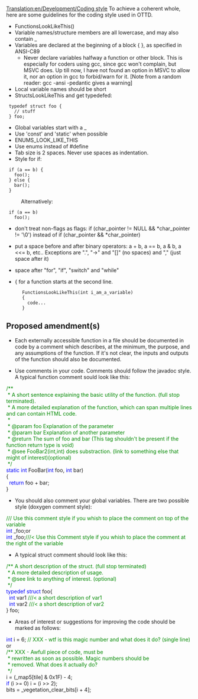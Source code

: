 [[Translation:en/Development/Coding style]]
To achieve a coherent whole, here are some guidelines for the coding style used in OTTD.

* FunctionsLookLikeThis()
* Variable names/structure members are all lowercase, and may also contain _
* Variables are declared at the beginning of a block { }, as specified in ANSI-C89
** Never declare variables halfway a function or other block. This is especially for coders using gcc, since gcc won't complain, but MSVC does. Up till now, I have not found an option in MSVC to allow it, nor an option in gcc to forbid/warn for it.  [Note from a random reader: gcc -ansi -pedantic gives a warning]
* Local variable names should be short
* StructsLookLikeThis and get typedefed:
<pre>
 typedef struct foo {
   // stuff
 } foo;
</pre>
* Global variables start with a _
* Use 'const' and 'static' when possible
* ENUMS_LOOK_LIKE_THIS
* Use enums instead of #define
* Tab size is 2 spaces. Never use spaces as indentation.
* Style for if:
<pre>
 if (a == b) {
   foo();
 } else {
   bar();
 }
</pre>
: Alternatively:
<pre>
 if (a == b)
   foo();
</pre>

* don't treat non-flags as flags: if (char_pointer != NULL && *char_pointer != '\0') instead of if (char_pointer && *char_pointer)

* put a space before and after binary operators: a + b, a == b, a & b, a <<= b, etc.. Exceptions are ".", "->" and "[]" (no spaces) and "," (just space after it)

* space after "for", "if", "switch" and "while"

* { for a function starts at the second line.
<pre>
      FunctionsLookLikeThis(int i_am_a_variable)
      {
        code...
      }
</pre>

==Proposed amendment(s)==
* Each externally accessible function in a file should be documented in code by a comment which describes, at the minimum, the purpose, and any assumptions of the function. If it's not clear, the inputs and outputs of the function should also be documented.

* Use comments in your code. Comments should follow the javadoc style. A typical function comment sould  look like this:
<box><font color="#008800">/** <br>
&nbsp;* A short sentence explaining the basic utility of the function. (full stop terminated).<br>
&nbsp;* A more detailed explanation of the function, which can span multiple lines and can contain HTML code.<br>
&nbsp;* <br>
&nbsp;* @param foo Explanation of the parameter<br>
&nbsp;* @param bar Explanation of another parameter<br>
&nbsp;* @return The sum of foo and bar (This tag shouldn't be present if the function return type is void)<br>
&nbsp;* @see FooBar2(int,int) does substraction. (link to something else that might of interest)(optional)<br>
&nbsp;*/</font><br><font color="#0000FF"> static int</font> FooBar(<font color="#0000FF">int</font> foo, <font color="#0000FF">int</font> bar)<br>
{<br>
&nbsp;&nbsp;<font color="#0000FF">return</font> foo + bar;<br>
}
</box>

* You should also comment your global variables. There are two possible style (doxygen comment style):
<box><font color="#008800">/// Use this comment style if you whish to place the comment on top of the variable</font><br>
<font color="#0000FF">int</font> _foo;</box>or<br>
<box><font color="#0000FF">int</font> _foo;<font color="#008800">///< Use this Comment style if you whish to place the comment at the right of the variable</font></box>

* A typical struct comment should look like this:
<box><font color="#008800">/** A short description of the struct. (full stop terminated)<br>
&nbsp;* A more detailed description of usage.<br>
&nbsp;* @see link to anything of interest. (optional)<br>
&nbsp;*/</font><br>
<font color="#0000FF">typedef struct</font> foo{<br>
&nbsp;&nbsp;<font color="#0000FF">int</font> var1 <font color="#008800">///< a short description of var1</font><br>
&nbsp;&nbsp;<font color="#0000FF">int</font> var2 <font color="#008800">///< a short description of var2</font><br>
} foo;</box>

* Areas of interest or suggestions for improving the code should be marked as follows:
<box>
<font color="#0000FF">int</font> i = 6; <font color="#008800">// XXX - wtf is this magic number and what does it do? (single line)</font> 
</box>
or<br>
<box>
<font color="#008800">/** XXX - Awfull piece of code, must be <br>
&nbsp;* rewritten as soon as possible. Magic numbers should be <br>
&nbsp;* removed. What does it actually do?<br>
&nbsp;*/</font><br>
i = (_map5[tile] & 0x1F) - 4;<br>
<font color="#0000FF">if</font> (i >= 0) i = (i >> 2);<br>
bits = _vegetation_clear_bits[i + 4];
</box>